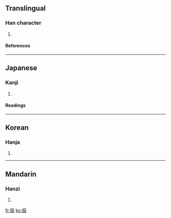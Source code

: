 ==Translingual==
===Han character===
{{Han char|rn=9|rad=人|as=07|sn=9|four=2123<sub>2</sub>|canj=人一一女 (OMMV), X人一一女 (XOMMV)}}
# {{defn|Han|sort=人07}}
====References====
{{Han ref|kx=0103.140|dkj=00641|dj=0218.260|hdz=10158.050|uh=4FB2|ud=20402|bh=CDE0|bd=52704}}
----
==Japanese==
===Kanji===
{{ja-kanji|grade=|rs=人07}}
# {{defn|Japanese}} 
====Readings====
{{ja-readings|on=[[しん]] (shin)|kun=[[わらべ]] (warabe), [[よいわらべ]] (yoiwarabe), [[うまかい]] (umakai), [[はしため]] (hashitame)}}
----
==Korean==
===Hanja===
{{ko-hanja|hangeul=진|rv=jin|mr=chin}}
# {{defn|Korean}}
----
==Mandarin==
===Hanzi===
{{cmn-hanzi|pin=[[zhèn]] (zhen4)|wg=chen<sup>4</sup>}}
# {{defn|Mandarin}}

[[fr:侲]]
[[ko:侲]]